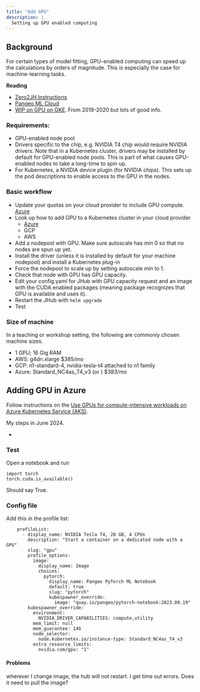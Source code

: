```yaml
---
title: "Add GPU"
description: |
  Setting up GPU enabled computing
---
```


## Background

For certain types of model fitting, GPU-enabled computing can speed up the calculations by orders of magnitude. This is especially the case for machine-learning tasks.

**Reading**

* [Zero2JH Instructions](Instructions https://z2jh.jupyter.org/en/latest/jupyterhub/customizing/user-resources.html#set-user-gpu-guarantees-limits)
* [Pangeo ML Cloud](https://medium.com/pangeo/deep-learning-with-gpus-on-pangeo-9466e25bfd74)
* [WIP on GPU on GKE](https://github.com/jupyterhub/zero-to-jupyterhub-k8s/issues/994). From 2019-2020 but lots of good info.

### Requirements:

* GPU-enabled node pool
* Drivers specific to the chip, e.g. NVIDIA T4 chip would require NVIDIA drivers. Note that in a Kubernetes cluster, drivers may be installed by default for GPU-enabled node pools. This is part of what causes GPU-enabled nodes to take a long-time to spin up.
* For Kubernetes, a NVIDIA device plugin (for NVIDIA chips). This sets up the pod descriptions to enable access to the GPU in the nodes.

### Basic workflow

* Update your quotas on your cloud provider to include GPU compute. [Azure](https://portal.azure.com/quotas)
* Look up how to add GPU to a Kubernetes cluster in your cloud provider
  - [Azure](https://learn.microsoft.com/en-us/azure/aks/gpu-cluster?tabs=add-ubuntu-gpu-node-pool)
  - GCP
  - AWS
* Add a nodepool with GPU. Make sure autoscale has min 0 so that no nodes are spun up yet.
* Install the driver (unless it is installed by default for your machine nodepool) and install a Kubernetes plug-in
* Force the nodepool to scale up by setting autoscale min to 1.
* Check that node with GPU has GPU capacity.
* Edit your config.yaml for JHub with GPU capacity request and an image with the CUDA enabled packages (meaning package recognizes that GPU is available and uses it).
* Restart the JHub with `helm upgrade`
* Test

### Size of machine

In a teaching or workshop setting, the following are commonly chosen machine sizes.

* 1 GPU; 16 Gig RAM
* AWS: g4dn.xlarge $385/mo
* GCP: n1-standard-4, nvidia-tesla-t4 attached to n1 family
* Azure: Standard_NC4as_T4_v3 (or ) $383/mo
  
## Adding GPU in Azure

Follow instructions on the [Use GPUs for compute-intensive workloads on Azure Kubernetes Service (AKS)](https://learn.microsoft.com/en-us/azure/aks/gpu-cluster?tabs=add-ubuntu-gpu-node-pool).

My steps in June 2024.

* 

### Test

Open a notebook and run
```
import torch
torch.cuda.is_available()
```
Should say True.

### Config file

Add this in the profile list:
```
    profileList:
      - display_name: NVIDIA Tesla T4, 28 GB, 4 CPUs
        description: "Start a container on a dedicated node with a GPU"
        slug: "gpu"
        profile_options:
          image:
            display_name: Image
            choices:
              pytorch:
                display_name: Pangeo PyTorch ML Notebook
                default: true
                slug: "pytorch"
                kubespawner_override:
                  image: "quay.io/pangeo/pytorch-notebook:2023.09.19"
        kubespawner_override:
          environment:
            NVIDIA_DRIVER_CAPABILITIES: compute,utility
          mem_limit: null
          mem_guarantee: 14G
          node_selector:
            node.kubernetes.io/instance-type: Standard_NC4as_T4_v3
          extra_resource_limits:
            nvidia.com/gpu: "1"
```

#### Problems

wherever I change image, the hub will not restart. I get time out errors. Does it need to pull the image?